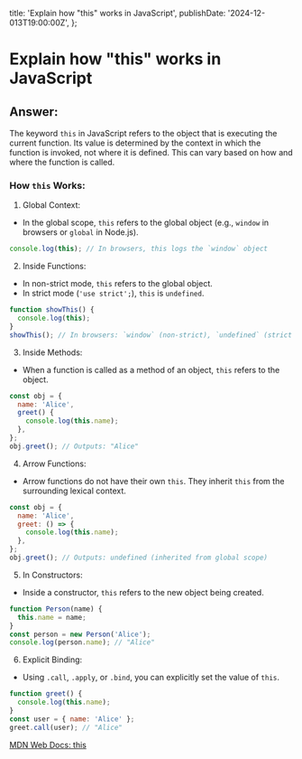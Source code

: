 
  title: 'Explain how "this" works in JavaScript',
  publishDate: '2024-12-013T19:00:00Z',
};

# Explain how "this" works in JavaScript

## Answer:

The keyword `this` in JavaScript refers to the object that is executing the current function. Its value is determined by the context in which the function is invoked, not where it is defined. This can vary based on how and where the function is called.

### How `this` Works:

1. Global Context:

- In the global scope, `this` refers to the global object (e.g., `window` in browsers or `global` in Node.js).

```javascript
console.log(this); // In browsers, this logs the `window` object
```

2. Inside Functions:

- In non-strict mode, `this` refers to the global object.
- In strict mode (`'use strict';`), `this` is `undefined`.

```javascript
function showThis() {
  console.log(this);
}
showThis(); // In browsers: `window` (non-strict), `undefined` (strict mode)
```

3. Inside Methods:

- When a function is called as a method of an object, `this` refers to the object.

```javascript
const obj = {
  name: 'Alice',
  greet() {
    console.log(this.name);
  },
};
obj.greet(); // Outputs: "Alice"
```

4. Arrow Functions:

- Arrow functions do not have their own `this`. They inherit `this` from the surrounding lexical context.

```javascript
const obj = {
  name: 'Alice',
  greet: () => {
    console.log(this.name);
  },
};
obj.greet(); // Outputs: undefined (inherited from global scope)
```

5. In Constructors:

- Inside a constructor, `this` refers to the new object being created.

```javascript
function Person(name) {
  this.name = name;
}
const person = new Person('Alice');
console.log(person.name); // "Alice"
```

6. Explicit Binding:

- Using `.call`, `.apply`, or `.bind`, you can explicitly set the value of `this`.

```javascript
function greet() {
  console.log(this.name);
}
const user = { name: 'Alice' };
greet.call(user); // "Alice"
```

[MDN Web Docs: this](https://developer.mozilla.org/en-US/docs/Web/JavaScript/Reference/Operators/this)

<GithubEdit link='/questions/javascript/explain-how-this-works-in-javascript/page.mdx' />
